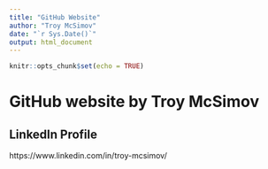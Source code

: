 ```yaml
---
title: "GitHub Website"
author: "Troy McSimov"
date: "`r Sys.Date()`"
output: html_document
---
```


```r
knitr::opts_chunk$set(echo = TRUE)
```

# GitHub website by Troy McSimov
## LinkedIn Profile
https://www.linkedin.com/in/troy-mcsimov/

